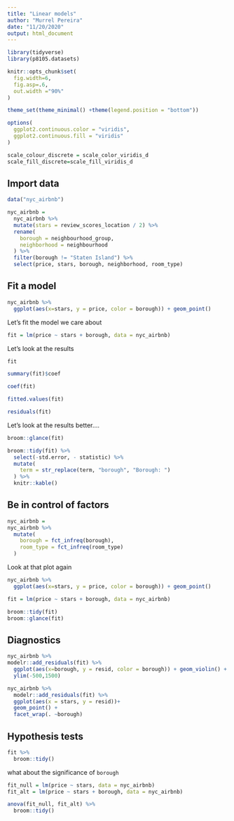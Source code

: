 ```yaml
---
title: "Linear models"
author: "Murrel Pereira"
date: "11/20/2020"
output: html_document
---
```


```r
library(tidyverse)
library(p8105.datasets)

knitr::opts_chunk$set(
  fig.width=6,
  fig.asp=.6,
  out.width ="90%"
)

theme_set(theme_minimal() +theme(legend.position = "bottom"))

options(
  ggplot2.continuous.color = "viridis",
  ggplot2.continuous.fill = "viridis"
)

scale_colour_discrete = scale_color_viridis_d
scale_fill_discrete=scale_fill_viridis_d

```

## Import data
```r
data("nyc_airbnb")

nyc_airbnb = 
  nyc_airbnb %>% 
  mutate(stars = review_scores_location / 2) %>% 
  rename(
    borough = neighbourhood_group,
    neighborhood = neighbourhood
  ) %>% 
  filter(borough != "Staten Island") %>% 
  select(price, stars, borough, neighborhood, room_type)
```

## Fit a model

```r
nyc_airbnb %>% 
  ggplot(aes(x=stars, y = price, color = borough)) + geom_point()
```


Let's fit the model we care about

```r
fit = lm(price ~ stars + borough, data = nyc_airbnb)
```

Let's look at the results
```r
fit

summary(fit)$coef

coef(fit)

fitted.values(fit)

residuals(fit)
```

Let's look at the results better....

```r
broom::glance(fit)

broom::tidy(fit) %>% 
  select(-std.error, - statistic) %>% 
  mutate(
    term = str_replace(term, "borough", "Borough: ")
  ) %>% 
  knitr::kable()
```

## Be in control of factors

```r
nyc_airbnb = 
nyc_airbnb %>% 
  mutate(
    borough = fct_infreq(borough),
    room_type = fct_infreq(room_type)
  )
```

Look at that plot again

```r
nyc_airbnb %>% 
  ggplot(aes(x=stars, y = price, color = borough)) + geom_point()
```

```r
fit = lm(price ~ stars + borough, data = nyc_airbnb)

broom::tidy(fit)
broom::glance(fit)
```

## Diagnostics

```r
nyc_airbnb %>% 
modelr::add_residuals(fit) %>% 
  ggplot(aes(x=borough, y = resid, color = borough)) + geom_violin() +
  ylim(-500,1500)

nyc_airbnb %>% 
  modelr::add_residuals(fit) %>% 
  ggplot(aes(x = stars, y = resid))+
  geom_point() +
  facet_wrap(. ~borough)
```

## Hypothesis tests

```r
fit %>% 
  broom::tidy()
```

what about the significance of `borough`

```r
fit_null = lm(price ~ stars, data = nyc_airbnb)
fit_alt = lm(price ~ stars + borough, data = nyc_airbnb)

anova(fit_null, fit_alt) %>% 
  broom::tidy()
```

